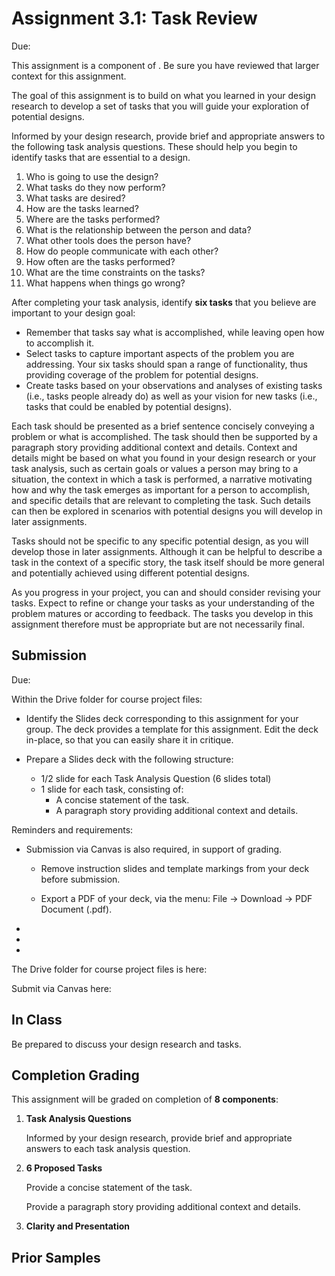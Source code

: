 

# Assignment 3.1: Task Review

<UnderDevelopment display={false} />

Due: <AssignmentDueDateTime assignmentKey={calendarData.assignments.assignment_3_1} />

This assignment is a component of <SiteLink linkKey={SiteLinks.milestone_3_top}/>.
Be sure you have reviewed that larger context for this assignment.

The goal of this assignment is to build on what you learned in your design research
to develop a set of tasks that you will guide your exploration of potential designs.

Informed by your design research, provide brief and appropriate answers to the following task analysis questions.
These should help you begin to identify tasks that are essential to a design.

1. Who is going to use the design?
2. What tasks do they now perform?
3. What tasks are desired?
4. How are the tasks learned?
5. Where are the tasks performed?
6. What is the relationship between the person and data?
7. What other tools does the person have?
8. How do people communicate with each other?
9. How often are the tasks performed?
10. What are the time constraints on the tasks?
11. What happens when things go wrong?

After completing your task analysis, identify __six tasks__ that you believe are important to your design goal:

- Remember that tasks say what is accomplished, while leaving open how to accomplish it.
- Select tasks to capture important aspects of the problem you are addressing.
  Your six tasks should span a range of functionality,
  thus providing coverage of the problem for potential designs.
- Create tasks based on your observations and analyses of existing tasks
  (i.e., tasks people already do)
  as well as your vision for new tasks
  (i.e., tasks that could be enabled by potential designs).

Each task should be presented as a brief sentence concisely conveying a problem or what is accomplished.
The task should then be supported by a paragraph story providing additional context and details.
Context and details might be based on what you found in your design research or your task analysis,
such as certain goals or values a person may bring to a situation,
the context in which a task is performed,
a narrative motivating how and why the task emerges as important for a person to accomplish,
and specific details that are relevant to completing the task.
Such details can then be explored in scenarios with potential designs you will develop in later assignments.

Tasks should not be specific to any specific potential design,
as you will develop those in later assignments.
Although it can be helpful to describe a task in the context of a specific story,
the task itself should be more general and potentially achieved using different potential designs.

As you progress in your project, you can and should consider revising your tasks.
Expect to refine or change your tasks as your understanding of the problem matures or according to feedback.
The tasks you develop in this assignment therefore must be appropriate but are not necessarily final.

## Submission

Due: <AssignmentDueDateTime assignmentKey={calendarData.assignments.assignment_3_1} />

Within the Drive folder for course project files:

- Identify the Slides deck corresponding to this assignment for your group.
  The deck provides a template for this assignment.
  Edit the deck in-place, so that you can easily share it in critique.

- Prepare a Slides deck with the following structure:

  - 1/2 slide for each Task Analysis Question (6 slides total)
  - 1 slide for each task, consisting of:
    - A concise statement of the task.
    - A paragraph story providing additional context and details.

Reminders and requirements:

- Submission via Canvas is also required, in support of grading.
  - Remove instruction slides and template markings from your deck before submission.

  - Export a PDF of your deck, via the menu: File -> Download -> PDF Document (.pdf).

- <GroupAssignment />
- <ClarityAndPresentationReference />
- <ParticipantAnonymity />

The Drive folder for course project files is here:

<CourseDataLink linkKey={courseData.linkDriveProjectFiles} outerComponent="p"/>

Submit via Canvas here:

<AssignmentSubmitCanvasLink assignmentKey={calendarData.assignments.assignment_3_1} />

## In Class

Be prepared to discuss your design research and tasks.

## Completion Grading

This assignment will be graded on completion of __8 components__:

1. __Task Analysis Questions__

   Informed by your design research, provide brief and appropriate answers to each task analysis question.

2. __6 Proposed Tasks__

   Provide a concise statement of the task.

   Provide a paragraph story providing additional context and details.

3. __Clarity and Presentation__

## Prior Samples

<PriorSamplesWarning />

<ProjectMilestoneSamples milestone='assignment3a' />
